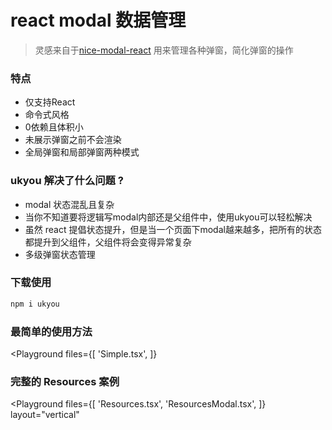 
# react modal 数据管理

> 灵感来自于[nice-modal-react](https://github.com/ebay/nice-modal-react) 用来管理各种弹窗，简化弹窗的操作

### 特点

- 仅支持React
- 命令式风格
- 0依赖且体积小
- 未展示弹窗之前不会渲染
- 全局弹窗和局部弹窗两种模式

### ukyou 解决了什么问题 ?

- modal 状态混乱且复杂
- 当你不知道要将逻辑写modal内部还是父组件中，使用ukyou可以轻松解决
- 虽然 react 提倡状态提升，但是当一个页面下modal越来越多，把所有的状态都提升到父组件，父组件将会变得异常复杂
- 多级弹窗状态管理

### 下载使用

```bash
npm i ukyou
```

### 最简单的使用方法

<Playground
  files={[
    'Simple.tsx',
  ]}
>
  <Simple/>
</Playground>

### 完整的 Resources 案例

<Playground
  files={[
    'Resources.tsx',
    'ResourcesModal.tsx',
  ]}
  layout="vertical"
>
  <Resources/>
</Playground>
